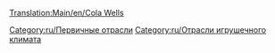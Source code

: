 [[Translation:Main/en/Cola Wells]]
{{ru/Промышленность| Изображение=ColaWells.png
| имя=Колодцы колы
| Климат=[[Main/en/Климат/Ru#Игрушечный|Игрушечный]]
| Принимает=ничего
| Производит=[[Main/ru/Кола|Кола]]
| Примечания= Не представлен в других [[Main/ru/Климат|климатах]].
}}

{{ru/Navbox Промышленность}}

[[Category:ru/Первичные отрасли]]
[[Category:ru/Отрасли игрушечного климата]]